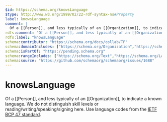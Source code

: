 ```yaml
---
$id: https://schema.org/knowsLanguage
$type: http://www.w3.org/1999/02/22-rdf-syntax-ns#Property
label: knowsLanguage
comment: |
  Of a [[Person]], and less typically of an [[Organization]], to indicate a known language. We do not distinguish skill levels or reading/writing/speaking/signing here. Use language codes from the [IETF BCP 47 standard](http://tools.ietf.org/html/bcp47).
rdfs:comment: "Of a [[Person]], and less typically of an [[Organization]], to indicate a known language. We do not distinguish skill levels or reading/writing/speaking/signing here. Use language codes from the [IETF BCP 47 standard](http://tools.ietf.org/html/bcp47)."
rdfs:label: "knowsLanguage"
schema:contributor: "https://schema.org/docs/collab/TP"
schema:domainIncludes: ["https://schema.org/Organization","https://schema.org/Person"]
schema:isPartOf: "https://pending.schema.org"
schema:rangeIncludes: ["https://schema.org/Text","https://schema.org/Language"]
schema:source: "https://github.com/schemaorg/schemaorg/issues/1688"
---
```


# knowsLanguage

Of a [[Person]], and less typically of an [[Organization]], to indicate a known language. We do not distinguish skill levels or reading/writing/speaking/signing here. Use language codes from the [IETF BCP 47 standard](http://tools.ietf.org/html/bcp47).

